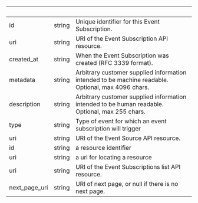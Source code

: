 
| &nbsp;        | &nbsp; | &nbsp;                                                                                             |
| ------------- | ------ | -------------------------------------------------------------------------------------------------- |
| id            | string | Unique identifier for this Event Subscription.                                                     |
| uri           | string | URI of the Event Subscription API resource.                                                        |
| created_at    | string | When the Event Subscription was created (RFC 3339 format).                                         |
| metadata      | string | Arbitrary customer supplied information intended to be machine readable. Optional, max 4096 chars. |
| description   | string | Arbitrary customer supplied information intended to be human readable. Optional, max 255 chars.    |
| type          | string | Type of event for which an event subscription will trigger                                         |
| uri           | string | URI of the Event Source API resource.                                                              |
| id            | string | a resource identifier                                                                              |
| uri           | string | a uri for locating a resource                                                                      |
| uri           | string | URI of the Event Subscriptions list API resource.                                                  |
| next_page_uri | string | URI of next page, or null if there is no next page.                                                |
